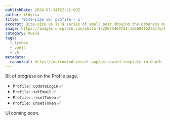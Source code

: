 ```yaml
---
publishDate: 2024-07-24T22:22:00Z
author: ildyria
title: 'Bite-size v6: profile - 1'
excerpt: Bite-size v6 is a series of small post showing the progress made on the development of the future version of Lychee.
image: https://images.unsplash.com/photo-1522075469751-3a6694fb2f61?q=80&w=3220&auto=format&fit=crop&ixlib=rb-4.0.3&ixid=M3wxMjA3fDB8MHxwaG90by1wYWdlfHx8fGVufDB8fHx8fA%3D%3D
category: VueJS
tags:
  - lychee
  - vuejs
  - v6
metadata:
  canonical: https://astrowind.vercel.app/astrowind-template-in-depth
---
```

Bit of progress on the Profile page.

- `Profile::updateLogin` ✅ 
- `Profile::setEmail` ✅ 
- `Profile::resetToken` ✅ 
- `Profile::unsetToken` ✅
 
UI coming soon.